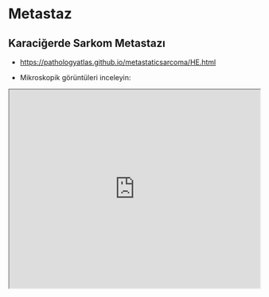 # Metastaz

## Karaciğerde Sarkom Metastazı

-   <https://pathologyatlas.github.io/metastaticsarcoma/HE.html>

-   Mikroskopik görüntüleri inceleyin:

<iframe src="https://pathologyatlas.github.io/metastaticsarcoma/HE.html" style="height:400px;width:100%;" data-external="1">

</iframe>



